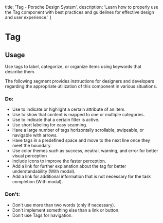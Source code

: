 
  title: 'Tag - Porsche Design System',
  description: 'Learn how to properly use the Tag component with best practices and guidelines for effective design and user experience.'
}

# Tag <ComponentStatus tagName="p-tag"></ComponentStatus>

<TableOfContents headings={[]} />

## Usage

Use tags to label, categorize, or organize items using keywords that describe them.

The following segment provides instructions for designers and developers regarding the appropriate utilization of this
component in various situations.

### Do:

- Use to indicate or highlight a certain attribute of an item.
- Use to show that content is mapped to one or multiple categories.
- Use to indicate that a certain filter is active.
- Use short labeling for easy scanning.
- Have a large number of tags horizontally scrollable, swipeable, or navigable with arrows.
- Have tags in a predefined space and move to the next line once they meet the boundary.
- Use color themes such as success, neutral, warning, and error for better visual perception
- Include icons to improve the faster perception.
- Add a link for further explanation about the tag for better understandability (With modal).
- Add a link for additional information that is not necessary for the task completion (With modal).

### Don't:

- Don't use more than two words (only if necessary).
- Don't implement something else than a link or button.
- Don't use Tags for navigation.
